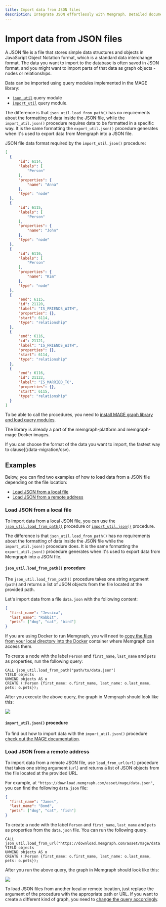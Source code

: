 ```yaml
---
title: Import data from JSON files
description: Integrate JSON effortlessly with Memgraph. Detailed documentation guiding you every step of the way towards graph use cases. 
---
```



# Import data from JSON files

A JSON file is a file that stores simple data structures and objects in
JavaScript Object Notation format, which is a standard data interchange format.
The data you want to import to the database is often saved in JSON format, and
you might want to import parts of that data as graph objects - nodes or
relationships.

Data can be imported using query modules implemented in the MAGE library:
- [`json_util`](/advanced-algorithms/available-algorithms/json_util) query module
- [`import_util`](/advanced-algorithms/available-algorithms/import_util) query module.

The difference is that `json_util.load_from_path()` has no requirements about
the formatting of data inside the JSON file, while the `import_util.json()`
procedure requires data to be formatted in a specific way. It is the same
formatting the `export_util.json()` procedure generates when it's used to export
data from Memgraph into a JSON file.  


JSON file data format required by the `import_util.json()` procedure:

  ```json
[
    {
        "id": 6114,
        "labels": [
            "Person"
        ],
        "properties": {
            "name": "Anna"
        },
        "type": "node"
    },
    {
        "id": 6115,
        "labels": [
            "Person"
        ],
        "properties": {
            "name": "John"
        },
        "type": "node"
    },
    {
        "id": 6116,
        "labels": [
            "Person"
        ],
        "properties": {
            "name": "Kim"
        },
        "type": "node"
    },
    {
        "end": 6115,
        "id": 21120,
        "label": "IS_FRIENDS_WITH",
        "properties": {},
        "start": 6114,
        "type": "relationship"
    },
    {
        "end": 6116,
        "id": 21121,
        "label": "IS_FRIENDS_WITH",
        "properties": {},
        "start": 6114,
        "type": "relationship"
    },
    {
        "end": 6116,
        "id": 21122,
        "label": "IS_MARRIED_TO",
        "properties": {},
        "start": 6115,
        "type": "relationship"
    }
]
  ```


To be able to call the procedures, you need to [install MAGE graph library and
load query modules](/advanced-algorithms). 

The library is already a part of the memgraph-platform and memgraph-mage Docker
images. 

<Callout>

If you can choose the format of the data you want to import, the fastest way to
clause](/data-migration/csv). 

</Callout>

## Examples

Below, you can find two examples of how to load data from a JSON file depending
on the file location:

- [Load JSON from a local file](#load-json-from-a-local-file) 
- [Load JSON from a remote address](#load-json-from-a-remote-address)

### Load JSON from a local file

To import data from a local JSON file, you can use the
[`json_util.load_from_path()`](/advanced-algorithms/available-algorithms/json_util) procedure
or [`import_util.json()`](/advanced-algorithms/available-algorithms/import_util) procedure. 

The difference is that `json_util.load_from_path()` has no requirements about
the formatting of data inside the JSON file while the `import_util.json()`
procedure does. It is the same formatting the `export_util.json()` procedure
generates when it's used to export data from Memgraph into a JSON file.  

#### `json_util.load_from_path()` procedure

The `json_util.load_from_path()` procedure takes one string argument (`path`)
and returns a list of JSON objects from the file located at the provided path.

Let's import data from a file `data.json` with the following content:

```json
{
  "first_name": "Jessica",
  "last_name": "Rabbit",
  "pets": ["dog", "cat", "bird"]
}
```

If you are using Docker to run Memgraph, you will need to [copy the files from
your local directory into the
Docker](/getting-started/first-steps-with-docker#copy-files-from-and-to-a-docker-container)
container where Memgraph can access them.

To create a node with the label `Person` and `first_name`, `last_name` and `pets`
as properties, run the following query:

```cypher
CALL json_util.load_from_path("path/to/data.json")
YIELD objects
UNWIND objects AS o
CREATE (:Person {first_name: o.first_name, last_name: o.last_name, pets: o.pets});
```

After you execute the above query, the graph in Memgraph should look like this:

![](/pages/data-migration/json/load_json_from_path.png)

####  `import_util.json()` procedure

To find out how to import data with the `import_util.json()` procedure [check
out the MAGE documentation](/advanced-algorithms/available-algorithms/import_util). 

### Load JSON from a remote address

To import data from a remote JSON file, use `load_from_url(url)` procedure that
takes one string argument (`url`) and returns a list of JSON objects from the
file located at the provided URL.

For example, at `"https://download.memgraph.com/asset/mage/data.json"`, you can
find the following `data.json` file:

```json
{
  "first_name": "James",
  "last_name": "Bond",
  "pets": ["dog", "cat", "fish"]
}
```

To create a node with the label `Person` and `first_name`, `last_name` and
`pets` as properties from the `data.json` file. You can run the following query:

```cypher
CALL json_util.load_from_url("https://download.memgraph.com/asset/mage/data.json")
YIELD objects
UNWIND objects AS o
CREATE (:Person {first_name: o.first_name, last_name: o.last_name, pets: o.pets});
```

After you run the above query, the graph in Memgraph should look like this:

![](/pages/data-migration/json/load_json_from_url.png)


<Callout type="info">

To load JSON files from another local or remote location, just replace the
argument of the procedure with the appropriate path or URL. If you want to
create a different kind of graph, you need to [change the query
accordingly](/querying).

</Callout>
